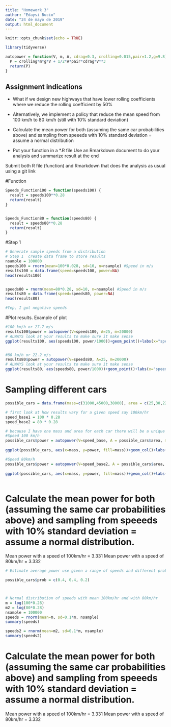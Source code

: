 ```yaml
---
title: "Homework 3"
author: "Edaysi Bucio"
date: "24 de mayo de 2019"
output: html_document
---
```


```r
knitr::opts_chunk$set(echo = TRUE)

library(tidyverse)

autopower = function(V, m, A, cdrag=0.3, crolling=0.015,pair=1.2,g=9.8) {
  P = crolling*m*g*V + 1/2*A*pair*cdrag*V**3
  return(P)
}

```

## Assignment indications
- What if we design new highways that have lower rolling coefficients where we reduce the rolling coefficient by 50%

- Alternatively, we implement a policy that reduce the mean speed from 100 km/h to 80 km/h (still with 10% standard deviation)

- Calculate the mean power for both (assuming the same car probabilities above) and sampling from speeeds with 10% standard deviation = assume a normal distribution

- Put your function in a *.R file Use an Rmarkdown document to do your analysis and summarize result at the end

Submit both R file (function) and Rmarkdown that does the analysis as usual using a git link


#Function
```r

Speeds_Function100 = function(speeds100) {
  result = speeds100**0.28
  return(result)
}


Speeds_Function80 = function(speeds80) {
  result = speeds80**0.28
  return(result)
}

```


#Step 1

```r

# Generate sample speeds from a distribution
# Step 1  create data frame to store results 
nsample = 100000
speeds100 = rnorm(mean=100*0.028, sd=10, n=nsample) #Speed in m/s
results100 = data.frame(speed=speeds100, power=NA)
head(results100)


speeds80 = rnorm(mean=80*0.28, sd=10, n=nsample) #Speed in m/s
results80 = data.frame(speed=speeds80, power=NA)
head(results80)

#Yep, I got negative speeds

```

#Plot results. Example of plot
```r

#100 km/h or 27.7 m/s
results100$power = autopower(V=speeds100, A=25, m=20000)
# ALWAYS look at your results to make sure it make sense
ggplot(results100, aes(speeds100, power/1000))+geom_point()+labs(x="speed in m/s", y="power in kW")


#80 km/h or 22.2 m/s
results80$power = autopower(V=speeds80, A=25, m=20000)
# ALWAYS look at your results to make sure it make sense
ggplot(results80, aes(speeds80, power/1000))+geom_point()+labs(x="speed in m/s", y="power in kW")


```

# Sampling different cars
```r

possible_cars = data.frame(mass=c(31000,45000,38000), area = c(25,30,22))

# first look at how results vary for a given speed say 100km/hr
speed_base1 = 100 * 0.28
speed_base2 = 80 * 0.28

# because I have one mass and area for each car there will be a unique speed
#Speed 100 km/h
possible_cars$power = autopower(V=speed_base, A = possible_cars$area, m=possible_cars$area)
                         
ggplot(possible_cars, aes(x=mass, y=power, fill=mass))+geom_col()+labs(y="Power W", x="Mass (kg)")

#Speed 80km/h
possible_cars$power = autopower(V=speed_base2, A = possible_cars$area, m=possible_cars$area)
                         
ggplot(possible_cars, aes(x=mass, y=power, fill=mass))+geom_col()+labs(y="Power W", x="Mass (kg)")



```



# Calculate the mean power for both (assuming the same car probabilities above) and sampling from speeeds with 10% standard deviation = assume a normal distribution.

Mean power with a speed of 100km/hr = 3.331
Mean power with a speed of 80km/hr = 3.332

```r

# Estimate average power use given a range of speeds and different probabilities of particular cars

possible_cars$prob = c(0.4, 0.4, 0.2)



# Normal distribution of speeds with mean 100km/hr and with 80km/hr
m = log(100*0.28)
m2 = log(80*0.28)
nsample = 100000
speeds = rnorm(mean=m, sd=0.1*m, nsample)
summary(speeds) 

speeds2 = rnorm(mean=m2, sd=0.1*m, nsample)
summary(speeds2) 


```

# Calculate the mean power for both (assuming the same car probabilities above) and sampling from speeeds with 10% standard deviation = assume a normal distribution.

Mean power with a speed of 100km/hr = 3.331
Mean power with a speed of 80km/hr = 3.332
